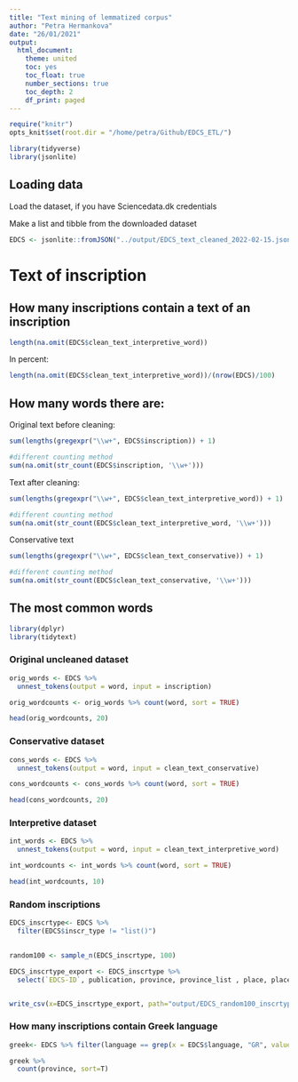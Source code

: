 ```yaml
---
title: "Text mining of lemmatized corpus"
author: "Petra Hermankova"
date: "26/01/2021"
output:
  html_document:
    theme: united
    toc: yes
    toc_float: true
    number_sections: true
    toc_depth: 2
    df_print: paged
---
```


```r
require("knitr")
opts_knit$set(root.dir = "/home/petra/Github/EDCS_ETL/")

library(tidyverse)
library(jsonlite)
```

## Loading data
Load the dataset, if you have Sciencedata.dk credentials



Make a list and tibble from the downloaded dataset
```r
EDCS <- jsonlite::fromJSON("../output/EDCS_text_cleaned_2022-02-15.json")
```

# Text of inscription

## How many inscriptions contain a text of an inscription

```r
length(na.omit(EDCS$clean_text_interpretive_word))
```
In percent:
```r
length(na.omit(EDCS$clean_text_interpretive_word))/(nrow(EDCS)/100)
```

## How many words there are:

Original text before cleaning:
```r
sum(lengths(gregexpr("\\w+", EDCS$inscription)) + 1)

#different counting method
sum(na.omit(str_count(EDCS$inscription, '\\w+')))
```

Text after cleaning:
```r
sum(lengths(gregexpr("\\w+", EDCS$clean_text_interpretive_word)) + 1)

#different counting method
sum(na.omit(str_count(EDCS$clean_text_interpretive_word, '\\w+')))
```

Conservative text
```r
sum(lengths(gregexpr("\\w+", EDCS$clean_text_conservative)) + 1)

#different counting method
sum(na.omit(str_count(EDCS$clean_text_conservative, '\\w+')))
```


## The most common words

```r
library(dplyr)
library(tidytext)
```
### Original uncleaned dataset


```r
orig_words <- EDCS %>% 
  unnest_tokens(output = word, input = inscription) 

orig_wordcounts <- orig_words %>% count(word, sort = TRUE)

head(orig_wordcounts, 20)
```


### Conservative dataset

```r
cons_words <- EDCS %>% 
  unnest_tokens(output = word, input = clean_text_conservative) 

cons_wordcounts <- cons_words %>% count(word, sort = TRUE)

head(cons_wordcounts, 20)
```

### Interpretive dataset

```r
int_words <- EDCS %>% 
  unnest_tokens(output = word, input = clean_text_interpretive_word) 

int_wordcounts <- int_words %>% count(word, sort = TRUE)

head(int_wordcounts, 10)
```

### Random inscriptions

```r
EDCS_inscrtype<- EDCS %>% 
  filter(EDCS$inscr_type != "list()")

  
random100 <- sample_n(EDCS_inscrtype, 100)

EDCS_inscrtype_export <- EDCS_inscrtype %>%
  select(`EDCS-ID`, publication, province, province_list , place, place_list, Links, language, `dating from`, `dating to`, start_yr, end_yr_list, end_yr_1, notes_dating, status, status_list, inscr_type, status_notation, inscr_process, Latitude, Longitude, photo, Material, Comment, notes_references, notes_comments, inscription, inscription_stripped_final, clean_text_interpretive_word, clean_text_conservative, notes_dating, notes_references, notes_comments)


write_csv(x=EDCS_inscrtype_export, path="output/EDCS_random100_inscrtype.csv")
```





















### How many inscriptions contain Greek language

```r
greek<- EDCS %>% filter(language == grep(x = EDCS$language, "GR", value = TRUE))
```


```r
greek %>% 
  count(province, sort=T)
```

